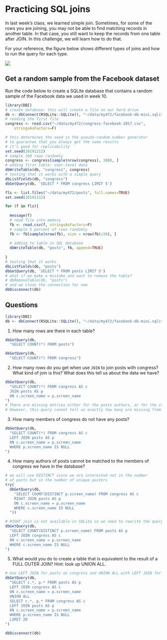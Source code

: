 # Practicing SQL joins

In last week's class, we learned simple join. Sometimes, for some of the rows you are joining, you may not be able to find matching records in another table. In that case, you still want to keep the records from one table after JOIN. In this challenge, we will learn how to do that. 

For your reference, the figure below shows different types of joins and how to run the query for each type.

![](joins.png)

## Get a random sample from the Facebook dataset

Run the code below to create a SQLite database that contains a random sample of the Facebook data we used in week 10.

```r
library(DBI)
# create database: this will create a file on our hard drive
db <- dbConnect(RSQLite::SQLite(), "~/data/my472/facebook-db-mini.sqlite")
# reading the first file
congress <- read.csv("~/data/my472/congress-facebook-2017.csv",
	stringsAsFactors=F)

# this determines the seed in the pseudo-random number generator
# to guarantee that you always get the same results
# it's good for replicability
set.seed(20191212)
# sample 100 rows randomly
congress <- congress[sample(nrow(congress), 100), ]
# adding first table: user-level data
dbWriteTable(db, "congress", congress)
# testing that it works with a simple query
dbListFields(db, "congress")
dbGetQuery(db, 'SELECT * FROM congress LIMIT 5')
```


```r

fls <- list.files("~/data/my472/posts", full.names=TRUE)
set.seed(20191212)

for (f in fls){
  
  message(f)
  # read file into memory
  fb <- read.csv(f, stringsAsFactors=F)
  # sample 5 percent of rows randomly
  fb <- fb[sample(nrow(fb), size = nrow(fb)/20), ]
  
  # adding to table in SQL database
  dbWriteTable(db, "posts", fb, append=TRUE)
  
}
# testing that it works
dbListFields(db, "posts")
dbGetQuery(db, 'SELECT * FROM posts LIMIT 5')
# what if we make a mistake and want to remove the table?
# dbRemoveTable(db, "posts")
# and we close the connection for now
dbDisconnect(db)

```

## Questions

```r
library(DBI)
db <- dbConnect(RSQLite::SQLite(), "~/data/my472/facebook-db-mini.sqlite")
```

1. How many rows are there in each table?
```r
dbGetQuery(db, 
  "SELECT COUNT(*) FROM posts")

dbGetQuery(db, 
  "SELECT COUNT(*) FROM congress")
```

2. How many rows do you get when use `JOIN` to join posts with congress? What kind of join is this? What does this tell us about the data we have?
```r
dbGetQuery(db, 
  "SELECT COUNT(*) FROM congress AS c
  JOIN posts AS p
  ON c.screen_name = p.screen_name
")
# There are missing entries either for the posts authors, or for the congress members' posts, or both.
# However, this query cannot tell us exactly how many are missing from either tables.
```

3. How many members of congress do not have any posts?
```r
dbGetQuery(db, 
  "SELECT COUNT(*) FROM congress AS c
  LEFT JOIN posts AS p
  ON c.screen_name = p.screen_name
  WHERE p.screen_name IS NULL
")
```


4. How many authors of posts cannot be matched to the members of congress we have in the database?
```r
# we will use DISTINCT since we are interested not in the number
# of posts but in the number of unique posters
try(
  dbGetQuery(db, 
    "SELECT COUNT(DISTINCT p.screen_name) FROM congress AS c
    RIGHT JOIN posts AS p
    ON c.screen_name = p.screen_name
    WHERE c.screen_name IS NULL
  "))

# RIGHT join is not available in SQLite so we need to rewrite the query
dbGetQuery(db, 
  "SELECT COUNT(DISTINCT p.screen_name) FROM posts AS p
  LEFT JOIN congress AS c
  ON c.screen_name = p.screen_name
  WHERE c.screen_name IS NULL
")
```

5. What would you do to create a table that is equivalent to the result of a FULL OUTER JOIN? Hint: look up UNION ALL. 
```r
# Use LEFT JOIN for posts on congress and UNION ALL with LEFT JOIN for congress on posts where posts are missing
dbGetQuery(db, 
  "SELECT c.*, p.* FROM posts AS p
  LEFT JOIN congress AS c
  ON c.screen_name = p.screen_name
  UNION ALL
  SELECT c.*, p.* FROM congress AS c
  LEFT JOIN posts AS p
  ON c.screen_name = p.screen_name
  WHERE p.screen_name IS NULL
  LIMIT 20
")
```

```R
dbDisconnect(db)
```

